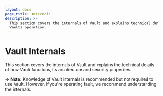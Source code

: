 ```yaml
---
layout: docs
page_title: Internals
description: >-
  This section covers the internals of Vault and explains technical details of
  Vaults operation.
---
```


# Vault Internals

This section covers the internals of Vault and explains the technical
details of how Vault functions, its architecture and security properties.

-> **Note:** Knowledge of Vault internals is recommended but not required to use Vault. However, if you're operating fault, we recommend understanding the internals.
